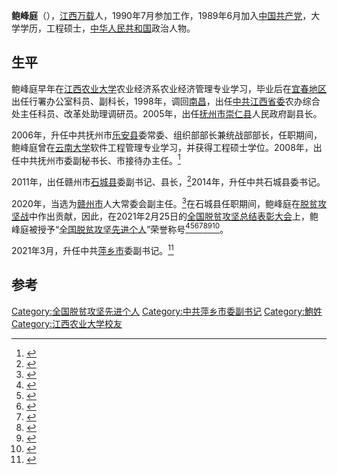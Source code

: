 '''鲍峰庭'''（{{bd|1968年|3月|}}），[[江西|江西]][[万载|万载]]人，1990年7月参加工作，1989年6月加入[[中国共产党|中国共产党]]，大学学历，工程硕士，[[中华人民共和国|中华人民共和国]]政治人物。

== 生平 ==

鲍峰庭早年在[[江西农业大学|江西农业大学]]农业经济系农业经济管理专业学习，毕业后在[[宜春地区|宜春地区]]出任行署办公室科员、副科长，1998年，调回[[南昌|南昌]]，出任[[中共江西省委|中共江西省委]]农办综合处主任科员、改革处助理调研员。2005年，出任[[抚州市|抚州市]][[崇仁县|崇仁县]]人民政府副县长。

2006年，升任中共抚州市[[乐安县|乐安县]]委常委、组织部部长兼统战部部长，任职期间，鲍峰庭曾在[[云南大学|云南大学]]软件工程管理专业学习，并获得工程硕士学位。2008年，出任中共抚州市委副秘书长、市接待办主任。<ref>{{cite web |title=抚州市政协 市政协委员 二届市政协委员名单 |url=http://www.jxfzzx.gov.cn/art/2010/10/19/art_6183_1925205.html |website=抚州政协网 |accessdate=2010-10-19}}</ref>

2011年，出任赣州市[[石城县|石城县]]委副书记、县长，<ref>{{cite web |title=江西石城获“中国灯彩艺术之乡”称号(图) |url=http://news.cntv.cn/20120723/100564.shtml |website=[[央视网|央视网]] |accessdate=2012-07-23}}</ref>2014年，升任中共石城县委书记。

2020年，当选为[[赣州市|赣州市]]人大常委会副主任。<ref>{{cite web |author1=刘珊伊 |title=赣州市五届人大六次会议举行第三次全体会议 |url=https://jxgz.jxnews.com.cn/system/2021/02/22/019195815.shtml |website=大江网 |accessdate=2021-02-22}}</ref>在石城县任职期间，鲍峰庭在[[脱贫攻坚战|脱贫攻坚战]]中作出贡献，因此，在2021年2月25日的[[全国脱贫攻坚总结表彰大会|全国脱贫攻坚总结表彰大会]]上，鲍峰庭被授予“[[全国脱贫攻坚先进个人|全国脱贫攻坚先进个人]]”荣誉称号<ref>{{Cite web|title=关于全国脱贫攻坚先进个人先进集体拟表彰对象的公示|url=https://www.chinanews.com/gn/2021/02-10/9409480.shtml|accessdate=2021-03-12|work=[[中新网|中新网]]}}</ref><ref>{{Cite web|title=全国脱贫攻坚1981名先进个人和1501个先进集体名单发布|url=https://www.thepaper.cn/newsDetail_forward_11460123|accessdate=2021-03-12|work=[[澎湃新闻|澎湃新闻]]}}</ref><ref>{{Cite web|title=全国脱贫攻坚先进个人1981名、先进集体1501个 名单公布|url=https://www.bjnews.com.cn/detail/161425514215596.html|accessdate=2021-03-12|work=[[北京新闻网|北京新闻网]]}}</ref><ref>{{cite web | title=关于表彰全国脱贫攻坚先进个人和先进集体的决定 | website=人民日报 | date=2013-07-17 | url=http://paper.people.com.cn/rmrb/html/2021-02/26/nw.D110000renmrb_20210226_4-03.htm | language=zh | access-date=2021-03-17}}</ref><ref>{{cite web | title=全国脱贫攻坚先进个人名单 | website=光明日报-光明网 | url=https://epaper.gmw.cn/gmrb/html/2021-02/26/nw.D110000gmrb_20210226_1-08.htm | language=zh | access-date=2021-03-17}}</ref><ref>{{cite web | title=全国脱贫攻坚1981名先进个人和1501个先进集体名单发布 | website=东方网 | date=2021-02-25 | url=https://n.eastday.com/pnews/161425172177019915 | language=zh | access-date=2021-03-17}}</ref><ref>{{cite web | title=中共中央国务院关于表彰全国脱贫攻坚先进个人和先进集体的决定 | website=[[环球网|环球网]] | url=https://china.huanqiu.com/article/424sBpZGkdl | language=zh | access-date=2021-03-17}}</ref>。

2021年3月，升任中共[[萍乡市|萍乡市]]委副书记。<ref>{{cite web |title=全国脱贫攻坚先进个人、石城县委书记鲍峰庭任萍乡市委副书记 |url=https://baijiahao.baidu.com/s?id=1695375157109402981&wfr=spider&for=pc |website=baijiahao.baidu.com |accessdate=2021-03-27}}</ref>

==参考==
{{Reflist}}

[[Category:全国脱贫攻坚先进个人|Category:全国脱贫攻坚先进个人]]
[[Category:中共萍乡市委副书记|Category:中共萍乡市委副书记]]
[[Category:鮑姓|Category:鮑姓]]
[[Category:江西农业大学校友|Category:江西农业大学校友]]